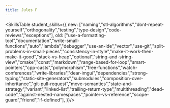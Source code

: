 ---
title: Jules F
---

<SkillsTable student_skills={{
    new: ["naming","stl-algorithms","dont-repeat-yourself","orthogonality","testing","type-design","code-reviews","exceptions"],
    old: ["use-a-formatting-tool","documentation","write-small-functions","auto","lambda","debugger","use-an-ide","vector","use-git","split-problems-in-small-pieces","consistency-in-style","make-it-work-then-make-it-good","stack-vs-heap","optional","string-and-string-view","cmake","const","markdown","range-based-for-loop","smart-pointers","cpp-casts","polymorphism","free-functions","watch-conferences","write-libraries","dear-imgui","dependencies","strong-typing","static-site-generators","submodules","composition-over-inheritance","git-pull-request","move-semantics","state-and-strategy","variant","linked-list","trailing-return-type","multithreading","dead-code","against-nested-namespaces","pointer-vs-reference","scope-guard","friend","if-defined"],
}}/>